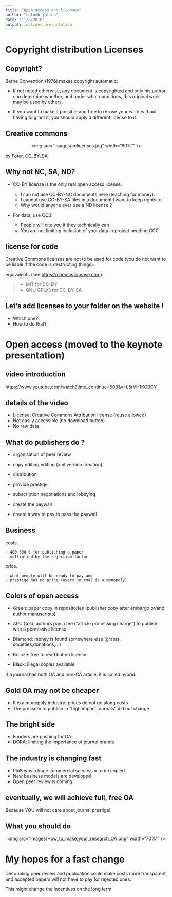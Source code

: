 ```yaml
---
title: "Open access and licenses"
author: "colomb_julien"
date: "11/8/2018"
output: ioslides_presentation
---
```


# Copyright distribution Licenses

## Copyright?

Berne Convention (1976) makes copyright automatic:

- If not noted otherwise, any document is copyrighted and only his author can determine whether, and under what conditions, this original work may be used by others. 

- If you want to make it possible and free to re-use your work without having to grant it, you should apply a different license to it.



## Creative commons

<center><img src="images/cclicenses.jpg" width="60%"" /></center>

by [Foter](https://foter.com), CC_BY_SA
 


## Why not NC, SA, ND?

- CC-BY license is the only real open access license.

    - I can not use CC-BY-NC documents here (teaching for money).
    - I cannot use CC-BY-SA files in a document I want to keep rights to.
    - Why would anyone ever use a ND license ?

- For data, use CC0:

    - People will cite you if they technically can
    - You are not limiting inclusion of your data in project needing CC0

## license for code

Creative Commons licenses are not to be used for code (you do not want to be liable if the code is destructing things).

equivalents (see [https://choosealicense.com](https://choosealicense.com)):

> - MIT for CC-BY
> - GNU GPLv3  for CC-BY-SA

## Let's add licenses to your folder on the website !
- Which one?
- How to do that?

# Open access (moved to the keynote presentation)

## video introduction

https://www.youtube.com/watch?time_continue=503&v=L5rVH1KGBCY

## details of the video

- License:  Creative Commons Attribution license (reuse allowed)
- Not easily accessible (no download button)
- No raw data

## What do publishers do ?

- organisation of peer review
- copy editing editing (xml version creation)
- distribution
- provide prestige
- subscription negotiations and lobbying


- create the paywall
- create a way to pay to pass the paywall


## Business

costs.

    - 400-600 € for publishing a paper
    - multiplied by the rejection factor

price.

    - what people will be ready to pay and
    - prestige has no price (every journal is a monopoly)
    
## Colors of open access

- Green: paper copy in repositories (publisher copy after embargo or/and author manuscripts)
- APC Gold: authors pay a fee ("article processing charge") to publish with a permissive license
- Diamond: money is found somewhere else (grants, societies,donations,...)

- Bronze: free to read but no license
- Black: illegal copies available

If a journal has both OA and non-OA article, it is called hybrid.

## Gold OA may not be cheaper

- It is a monopoly industry: prices do not go along costs
- The pressure to publish in "high impact journals" did not change

## The bright side

- Funders are pushing for OA
- DORA: limiting the importance of journal brands

## The industry is changing fast

- PloS was a huge commercial success = to be copied
- New business models are developed
- Open peer review is coming

## eventually, we will achieve full, free OA

Because YOU will not care about journal prestige!

## What you should do

<center><img src="images/How_to_make_your_research_OA.png" width="70%"" /></center>


# My hopes for a fast change

Decoupling peer review and publication could make costs more transparent, and accepted papers will not have to pay for rejected ones.

This might change the incentives on the long term.